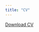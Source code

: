 ```yaml
---
title: "CV"
---
```


<a href="DarimarDavilaCV.pdf#" class="download" title="Download CV as PDF">Download CV</a>			
